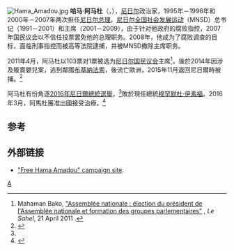 [[File:Hama_Amadou.jpg|thumb]]
'''哈马·阿马杜'''（{{lang-fr|Hama Amadou}}，{{bd|1950年}}），[[尼日尔|尼日尔]]政治家，1995年－1996年和2000年－2007年两次担任[[尼日尔总理|尼日尔总理]]。[[尼日尔全国社会发展运动|尼日尔全国社会发展运动]]（MNSD）总书记（1991－2001）和主席（2001－2009），由于针对他政府的腐败指控，2007年国民议会以不信任投票罢免他的总理职务。2008年，他成为了腐败调查的目标，面临刑事指控而被高等法院逮捕，并被MNSD撤除主席职务。

2011年4月，阿马杜以103票对1票被选为[[尼日尔国民议会|尼日尔国民议会]]主席<ref>Mahaman Bako, [http://www.lesahel.org/index.php?option=com_content&view=article&id=7112:assemblee-nationale--election-du-president-de-lassemblee-nationale-et-formation-des-groupes-parlementaires&catid=34:actualites&Itemid=53 "Assemblée nationale : élection du président de l'Assemblée nationale et formation des groupes parlementaires"] {{Wayback|url=http://www.lesahel.org/index.php?option=com_content&view=article&id=7112:assemblee-nationale--election-du-president-de-lassemblee-nationale-et-formation-des-groupes-parlementaires&catid=34:actualites&Itemid=53 |date=20111007111149 }}, ''Le Sahel'', 21 April 2011 {{fr icon}}.</ref>，後於2014年因涉及販賣嬰兒案，逃到鄰國[[布基納法索|布基納法索]]，後流亡歐洲，2015年11月返回尼日爾時被捕。<ref name=xh01>{{Cite news |url=http://news.xinhuanet.com/world/2016-01/10/c_1117723103.htm |title=尼日尔公布总统选举候选人名单 |website=新華網 |date=2016-01-10 |accessdate=2016-11-17 |archive-date=2016-01-10 |archive-url=https://web.archive.org/web/20160110015750/http://news.xinhuanet.com/world/2016-01/10/c_1117723103.htm |dead-url=no }}</ref>

阿马杜有份角逐[[2016年尼日爾總統選舉|2016年尼日爾總統選舉]]，<ref name=xh01/>敗於現任總統[[穆罕默杜·伊素福|穆罕默杜·伊素福]]。2016年3月，阿馬杜獲准出國接受治療。<ref>{{Cite news |url=http://www.bbc.com/news/world-africa-35820552 |title=Niger's Hama Amadou flown to France for medical treatment |work=BBC News |date=2016-03-16 |accessdate=2016-11-17 |archive-date=2020-09-23 |archive-url=https://web.archive.org/web/20200923091054/https://www.bbc.com/news/world-africa-35820552 |dead-url=no }}</ref>

==参考==
{{Reflist|2}}

==外部链接==
*[https://web.archive.org/web/20080820235827/http://liberezhamaamadou.forumdelasemaine.com/ "Free Hama Amadou" campaign site].

{{s-start}}
{{s-off}}
{{succession box|[[阿马杜·西塞|阿马杜·西塞]]|[[布卡里·阿吉|布卡里·阿吉]]|[[尼日尔总理|尼日尔总理]]|1995年-1996年}}
{{succession box|[[易卜拉欣·哈桑·马亚基|易卜拉欣·哈桑·马亚基]]|[[赛义尼·奥马鲁|赛义尼·奥马鲁]]|[[尼日尔总理|尼日尔总理]]|2000年-2007年}}
{{end box}}
{{Authority control}}
{{Africa-poli-bio-stub}}

[[Category:尼日尔总理|A]]